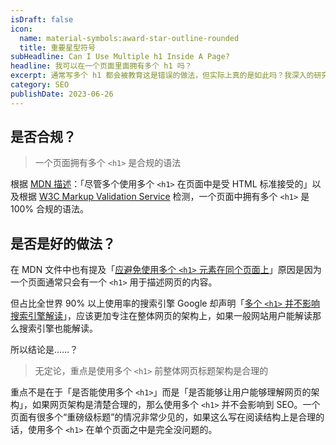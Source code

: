 ```yaml
---
isDraft: false
icon:
  name: material-symbols:award-star-outline-rounded
  title: 重要星型符号
subHeadline: Can I Use Multiple h1 Inside A Page?
headline: 我可以在一个页面里面拥有多个 h1 吗？
excerpt: 通常写多个 h1 都会被教育这是错误的做法，但实际上真的是如此吗？我深入的研究各方面说法。整理 Google 与 MDN 文件的说法，一个页面有很多个「重磅级标题」的情况非常少见的，如果这么写在阅读结构上是合理的话，使用多个 <h1> 在单个页面之中是完全没问题的，此外有许多更值得探讨的细节。
category: SEO
publishDate: 2023-06-26
---
```


## 是否合规？

> 一个页面拥有多个 `<h1>` 是合规的语法

根据 [MDN 描述](https://developer.mozilla.org/en-US/docs/Web/HTML/Element/Heading_Elements#avoid_using_multiple_h1_elements_on_one_page)：「尽管多个使用多个 `<h1>` 在页面中是受 HTML 标准接受的」以及根据 [W3C Markup Validation Service](https://validator.w3.org/) 检测，一个页面中拥有多个 `<h1>` 是 100% 合规的语法。

## 是否是好的做法？

在 MDN 文件中也有提及「[应避免使用多个 `<h1>` 元素在同个页面上](https://developer.mozilla.org/en-US/docs/Web/HTML/Element/Heading_Elements#avoid_using_multiple_h1_elements_on_one_page)」原因是因为一个页面通常只会有一个 `<h1>` 用于描述网页的内容。

但占比全世界 90% 以上使用率的搜索引擎 Google 却声明「[多个 `<h1>` 并不影响搜索引擎解读](https://www.youtube.com/watch?v=zyqJJXWk0gk)」，应该更加专注在整体网页的架构上，如果一般网站用户能解读那么搜索引擎也能解读。

所以结论是……？

> 无定论，重点是使用多个 `<h1>` 前整体网页标题架构是合理的

重点不是在于「是否能使用多个 `<h1>`」而是「是否能够让用户能够理解网页的架构」，如果网页架构是清楚合理的，那么使用多个 `<h1>` 并不会影响到 SEO。一个页面有很多个“重磅级标题”的情况非常少见的，如果这么写在阅读结构上是合理的话，使用多个 `<h1>` 在单个页面之中是完全没问题的。

